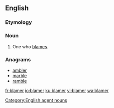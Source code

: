 {{also|blâmer}}
==English==

===Etymology===
{{suffix|blame|er|lang=en}}

===Noun===
{{en-noun}}

# One who [[blame]]s.

===Anagrams===
* [[ambler#English|ambler]]
* [[marble#English|marble]]
* [[ramble#English|ramble]]

[[Category:English agent nouns]]

[[fr:blamer]]
[[io:blamer]]
[[ku:blamer]]
[[vi:blamer]]
[[wa:blamer]]